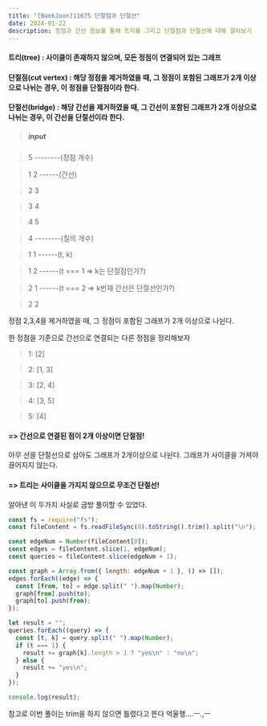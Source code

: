 ```yaml
---
title: "[BaekJoon]11675 단절점과 단절선"
date: 2024-01-22
description: 정점과 간선 정보를 통해 트리를 그리고 단절점과 단절선에 대해 알아보기
---
```


#### 트리(tree) : 사이클이 존재하지 않으며, 모든 정점이 연결되어 있는 그래프

#### 단절점(cut vertex) : 해당 정점을 제거하였을 때, 그 정점이 포함된 그래프가 2개 이상으로 나뉘는 경우, 이 정점을 단절점이라 한다.

#### 단절선(bridge) : 해당 간선을 제거하였을 때, 그 간선이 포함된 그래프가 2개 이상으로 나뉘는 경우, 이 간선을 단절선이라 한다.

> ##### input

> 5 --------(정점 개수)

> 1 2 ------(간선)

> 2 3

> 3 4

> 4 5

> 4 --------(질의 개수)

> 1 1 ------(t, k)

> 1 2 ------(t === 1 => k는 단절점인가?)

> 2 1 ------(t === 2 => k번재 간선은 단절선인가?)

> 2 2

정점 2,3,4을 제거하였을 때, 그 정점이 포함된 그래프가 2개 이상으로 나뉜다.

한 정점을 기준으로 간선으로 연결되는 다른 정점을 정리해보자

> 1: [2]

> 2: [1, 3]

> 3: [2, 4]

> 4: [3, 5]

> 5: [4]

#### => 간선으로 연결된 점이 2개 이상이면 단절점!

아무 선을 단절선으로 삼아도 그래프가 2개이상으로 나뉜다. 그래프가 사이클을 가져야 끊어지지 않는다.

#### => 트리는 사이클을 가지지 않으므로 무조건 단절선!

알아낸 이 두가지 사실로 금방 풀이할 수 있었다.

```js
const fs = require("fs");
const fileContent = fs.readFileSync(0).toString().trim().split("\n");

const edgeNum = Number(fileContent[0]);
const edges = fileContent.slice(1, edgeNum);
const queries = fileContent.slice(edgeNum + 1);

const graph = Array.from({ length: edgeNum + 1 }, () => []);
edges.forEach((edge) => {
  const [from, to] = edge.split(" ").map(Number);
  graph[from].push(to);
  graph[to].push(from);
});

let result = "";
queries.forEach((query) => {
  const [t, k] = query.split(" ").map(Number);
  if (t === 1) {
    result += graph[k].length > 1 ? "yes\n" : "no\n";
  } else {
    result += "yes\n";
  }
});

console.log(result);
```

참고로 이번 풀이는 trim을 하지 않으면 틀렸다고 뜬다 억울행....ㅡ.,ㅡ

